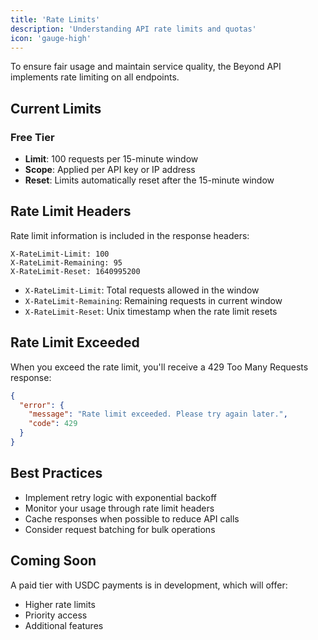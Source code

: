 ```yaml
---
title: 'Rate Limits'
description: 'Understanding API rate limits and quotas'
icon: 'gauge-high'
---
```


To ensure fair usage and maintain service quality, the Beyond API implements rate limiting on all endpoints.

## Current Limits

### Free Tier
- **Limit**: 100 requests per 15-minute window
- **Scope**: Applied per API key or IP address
- **Reset**: Limits automatically reset after the 15-minute window

## Rate Limit Headers

Rate limit information is included in the response headers:

```http
X-RateLimit-Limit: 100
X-RateLimit-Remaining: 95
X-RateLimit-Reset: 1640995200
```

- `X-RateLimit-Limit`: Total requests allowed in the window
- `X-RateLimit-Remaining`: Remaining requests in current window
- `X-RateLimit-Reset`: Unix timestamp when the rate limit resets

## Rate Limit Exceeded

When you exceed the rate limit, you'll receive a 429 Too Many Requests response:

```json
{
  "error": {
    "message": "Rate limit exceeded. Please try again later.",
    "code": 429
  }
}
```

## Best Practices

- Implement retry logic with exponential backoff
- Monitor your usage through rate limit headers
- Cache responses when possible to reduce API calls
- Consider request batching for bulk operations

## Coming Soon

A paid tier with USDC payments is in development, which will offer:
- Higher rate limits
- Priority access
- Additional features